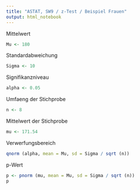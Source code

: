 ---
title: "ASTAT, SW9 / z-Test / Beispiel Frauen"
output: html_notebook
---
Mittelwert
```{r}
Mu <- 180
```
Standardabweichung
```{r}
Sigma <- 10
```
Signifikanzniveau
```{r}
alpha <- 0.05
```
Umfaeng der Stichprobe
```{r}
n <- 8
```
Mittelwert der Stichprobe
```{r}
mu <- 171.54
```
Verwerfungsbereich
```{r}
qnorm (alpha, mean = Mu, sd = Sigma / sqrt (n))
```
p-Wert
```{r}
p <- pnorm (mu, mean = Mu, sd = Sigma / sqrt (n))
p
```